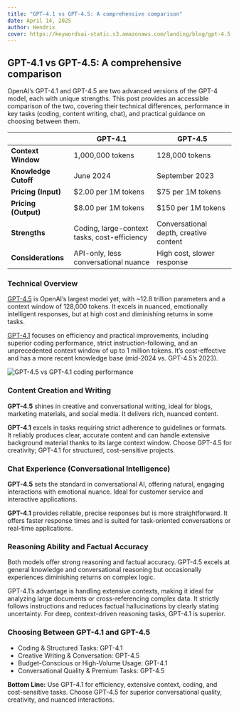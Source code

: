 ```yaml
---
title: "GPT-4.1 vs GPT-4.5: A comprehensive comparison"
date: April 14, 2025
author: Hendrix
cover: https://keywordsai-static.s3.amazonaws.com/landing/blog/gpt-4.5-vs-gpt-4.1/cover.jpg
---
```


## GPT-4.1 vs GPT-4.5: A comprehensive comparison

OpenAI’s GPT-4.1 and GPT-4.5 are two advanced versions of the GPT-4 model, each with unique strengths. This post provides an accessible comparison of the two, covering their technical differences, performance in key tasks (coding, content writing, chat), and practical guidance on choosing between them.

|| **GPT-4.1** | **GPT-4.5** |
|------------|------------|------------|
| **Context Window** | 1,000,000 tokens | 128,000 tokens |
| **Knowledge Cutoff** | June 2024 | September 2023 |
| **Pricing (Input)** | $2.00 per 1M tokens | $75 per 1M tokens |
| **Pricing (Output)** | $8.00 per 1M tokens | $150 per 1M tokens |
| **Strengths** | Coding, large-context tasks, cost-efficiency | Conversational depth, creative content |
| **Considerations** | API-only, less conversational nuance | High cost, slower response |

### Technical Overview

[GPT-4.5](https://www.keywordsai.co/llm-library/gpt-4.5-preview) is OpenAI’s largest model yet, with ~12.8 trillion parameters and a context window of 128,000 tokens. It excels in nuanced, emotionally intelligent responses, but at high cost and diminishing returns in some tasks. 

[GPT-4.1](https://www.keywordsai.co/llm-library/gpt-4.1) focuses on efficiency and practical improvements, including superior coding performance, strict instruction-following, and an unprecedented context window of up to 1 million tokens. It’s cost-effective and has a more recent knowledge base (mid-2024 vs. GPT-4.5’s 2023).

![GPT-4.5 vs GPT-4.1 coding performance](https://keywordsai-static.s3.amazonaws.com/landing/blog/gpt-4.5-vs-gpt-4.1/swe-bech.jpg)

### Content Creation and Writing

**GPT-4.5** shines in creative and conversational writing, ideal for blogs, marketing materials, and social media. It delivers rich, nuanced content. 

**GPT-4.1** excels in tasks requiring strict adherence to guidelines or formats. It reliably produces clear, accurate content and can handle extensive background material thanks to its large context window. Choose GPT-4.5 for creativity; GPT-4.1 for structured, cost-sensitive projects.

### Chat Experience (Conversational Intelligence)

**GPT-4.5** sets the standard in conversational AI, offering natural, engaging interactions with emotional nuance. Ideal for customer service and interactive applications. 

**GPT-4.1** provides reliable, precise responses but is more straightforward. It offers faster response times and is suited for task-oriented conversations or real-time applications.

### Reasoning Ability and Factual Accuracy

Both models offer strong reasoning and factual accuracy. GPT-4.5 excels at general knowledge and conversational reasoning but occasionally experiences diminishing returns on complex logic. 

GPT-4.1’s advantage is handling extensive contexts, making it ideal for analyzing large documents or cross-referencing complex data. It strictly follows instructions and reduces factual hallucinations by clearly stating uncertainty. For deep, context-driven reasoning tasks, GPT-4.1 is superior.

### Choosing Between GPT-4.1 and GPT-4.5 

- Coding & Structured Tasks: GPT-4.1  
- Creative Writing & Conversation: GPT-4.5  
- Budget-Conscious or High-Volume Usage: GPT-4.1  
- Conversational Quality & Premium Tasks: GPT-4.5  

**Bottom Line:** Use GPT-4.1 for efficiency, extensive context, coding, and cost-sensitive tasks. Choose GPT-4.5 for superior conversational quality, creativity, and nuanced interactions.
